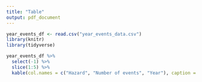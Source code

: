 ```yaml
---
title: "Table"
output: pdf_document
---
```



```r
year_events_df <- read.csv("year_events_data.csv")
library(knitr)
library(tidyverse)
```




```r
year_events_df %>% 
  select(-1) %>% 
  slice(1:5) %>% 
  kable(col.names = c("Hazard", "Number of events", "Year"), caption = "Here is a caption")
```

